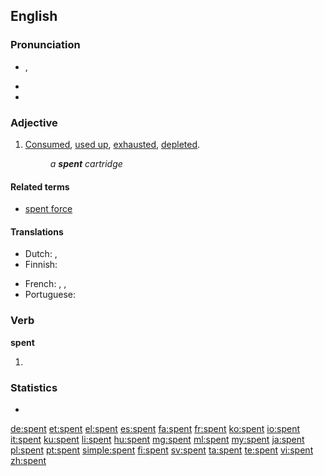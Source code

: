 ==English==

===Pronunciation===
* {{IPA|/ˈspɛnt/}}, {{X-SAMPA|/"spEnt/}}
* {{audio|en-us-spent.ogg|Audio (US)}}
* {{rhymes|ɛnt}}

===Adjective===
{{en-adj|-}}

# [[consumed|Consumed]], [[used up]], [[exhaust]]ed, [[deplete]]d.
#: ''a '''spent''' cartridge''

====Related terms====
* [[spent force]]

====Translations====
{{trans-top|used up}}
* Dutch: {{t+|nl|vermoeid}}, {{t+|nl|uitgeput}}
* Finnish: {{t-|fi|käytetty}}
{{trans-mid}}
* French: {{t+|fr|épuisé}}, {{t+|fr|fatigué}}, {{t+|fr|éreinté}}
* Portuguese: {{t+|pt|usada}}
{{trans-bottom}}

===Verb===
'''spent'''

# {{past of|spend}}

===Statistics===
* {{rank|marriage|religious|allow|875|spent|soldiers|speech|fast}}

[[de:spent]]
[[et:spent]]
[[el:spent]]
[[es:spent]]
[[fa:spent]]
[[fr:spent]]
[[ko:spent]]
[[io:spent]]
[[it:spent]]
[[ku:spent]]
[[li:spent]]
[[hu:spent]]
[[mg:spent]]
[[ml:spent]]
[[my:spent]]
[[ja:spent]]
[[pl:spent]]
[[pt:spent]]
[[simple:spent]]
[[fi:spent]]
[[sv:spent]]
[[ta:spent]]
[[te:spent]]
[[vi:spent]]
[[zh:spent]]